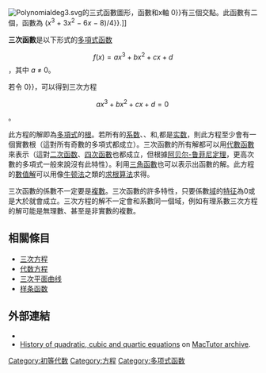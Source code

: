 {{translating|time=2018-01-29}}
[[Image:Polynomialdeg3.svg|thumb]]的三式函數圖形，函數和x軸{{math|''y'' {{=}} 0}}有三個交點。此函數有二個{{link-en|臨界點 (數學)|critical point (mathematics)|臨界點}}，函數為{{math|''f''(''x'') {{=}} (''x''<sup>3</sup> + 3''x''<sup>2</sup> − 6''x'' − 8)/4}}.]]

'''三次函數'''是以下形式的[[多項式|多項式]][[函数|函数]]

:<math>f(x)=ax^3+bx^2+cx+d</math>，其中 <math>a</math> ≠ <math>0</math>。

若令{{math|''f''(''x'') {{=}} 0}}，可以得到三次方程

:<math>ax^3+bx^2+cx+d=0\,</math>。

此方程的解即為[[多項式|多項式]]{{math|''f''(''x'')}}的[[根_(数学)|根]]。若所有的[[系数|系数]]{{mvar|a}}、{{mvar|b}}、{{mvar|c}}和,{{mvar|d}}都是[[实数|实数]]，則此方程至少會有一個實數根（這對所有奇數{{link-en|多項式次數|degree of a polynomial|次}}的多項式都成立）。三次函數的所有解都可以用[[代數函數|代數函數]]來表示（這對[[二次函数|二次函数]]、[[四次函數|四次函數]]也都成立，但根據[[阿贝尔-鲁菲尼定理|阿贝尔-鲁菲尼定理]]，更高次數的多項式一般來說沒有此特性）。利用[[三角学|三角函數]]也可以表示出函數的解。此方程的[[数值分析|數值解]]可以用像[[牛顿法|牛顿法]]之類的[[求根算法|求根算法]]求得。

三次函數的係數不一定要是[[复数_(数学)|複數]]。三次函數的許多特性，只要係數[[域_(數學)|域]]的[[特征_(代数)|特征]]為0或是大於{{math|3}}就會成立。三次方程的解不一定會和系數同一個域，例如有理系數三次方程的解可能是無理數、甚至是非實數的複數。

==相關條目==
*[[三次方程|三次方程]]
*[[代数方程|代数方程]]
*[[三次平面曲线|三次平面曲线]]
*[[样条函数|样条函数]]

==外部連結==
{{commons category|Cubic polynomials}}
* {{springer|title=Cardano formula|id=p/c020350|ref=none}}
*[http://www-history.mcs.st-and.ac.uk/history/HistTopics/Quadratic_etc_equations.html History of quadratic, cubic and quartic equations]{{Wayback|url=http://www-history.mcs.st-and.ac.uk/history/HistTopics/Quadratic_etc_equations.html |date=20071217223051 }} on [[MacTutor数学史档案|MacTutor archive]].

{{多项式}}
{{数学分析小条目}}

[[Category:初等代数|Category:初等代数]]
[[Category:方程|Category:方程]]
[[Category:多项式函数|Category:多项式函数]]